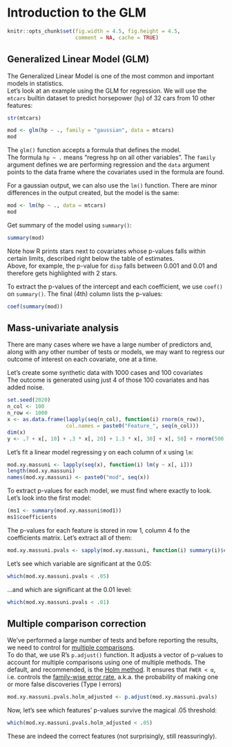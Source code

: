 # Introduction to the GLM {#glm}

```r
knitr::opts_chunk$set(fig.width = 4.5, fig.height = 4.5,
                      comment = NA, cache = TRUE) 
```

## Generalized Linear Model (GLM)

The Generalized Linear Model is one of the most common and important models in statistics.  
Let's look at an example using the GLM for regression. We will use the `mtcars` builtin dataset to predict horsepower (`hp`) of 32 cars from 10 other features:

```r
str(mtcars)
```

```r
mod <- glm(hp ~ ., family = "gaussian", data = mtcars)
mod
```
The `glm()` function accepts a formula that defines the model.  
The formula `hp ~ .` means "regress hp on all other variables". The `family` argument defines we are performing regression and the `data` argument points to the data frame where the covariates used in the formula are found.

For a gaussian output, we can also use the `lm()` function. There are minor differences in the output created, but the model is the same:

```r
mod <- lm(hp ~ ., data = mtcars)
mod
```

Get summary of the model using `summary()`:

```r
summary(mod)
```

Note how R prints stars next to covariates whose p-values falls within certain limits, described right below the table of estimates.  
Above, for example, the p-value for `disp` falls between 0.001 and 0.01 and therefore gets highlighted with 2 stars.  

To extract the p-values of the intercept and each coefficient, we use `coef()` on `summary()`. The final (4th) column lists the p-values:

```r
coef(summary(mod))
```

## Mass-univariate analysis

There are many cases where we have a large number of predictors and, along with any other number of tests or models, we may want to regress our outcome of interest on each covariate, one at a time.  

Let's create some synthetic data with 1000 cases and 100 covariates  
The outcome is generated using just 4 of those 100 covariates and has added noise.

```r
set.seed(2020)
n_col <- 100
n_row <- 1000
x <- as.data.frame(lapply(seq(n_col), function(i) rnorm(n_row)),
                   col.names = paste0("Feature_", seq(n_col)))
dim(x)
y <- .7 + x[, 10] + .3 * x[, 20] + 1.3 * x[, 30] + x[, 50] + rnorm(500)
```

Let's fit a linear model regressing y on each column of x using `lm`:

```r
mod.xy.massuni <- lapply(seq(x), function(i) lm(y ~ x[, i]))
length(mod.xy.massuni)
names(mod.xy.massuni) <- paste0("mod", seq(x))
```

To extract p-values for each model, we must find where exactly to look.  
Let's look into the first model:
```r
(ms1 <- summary(mod.xy.massuni$mod1))
ms1$coefficients
```

The p-values for each feature is stored in row 1, column 4 fo the coefficients matrix. Let's extract all of them:
```r
mod.xy.massuni.pvals <- sapply(mod.xy.massuni, function(i) summary(i)$coefficients[2, 4])
```
Let's see which variable are significant at the 0.05:
```r
which(mod.xy.massuni.pvals < .05)
```
...and which are significant at the 0.01 level:
```r
which(mod.xy.massuni.pvals < .01)
```

## Multiple comparison correction

We've performed a large number of tests and before reporting the results, we need to control for [multiple comparisons](https://en.wikipedia.org/wiki/Multiple_comparisons_problem).  
To do that, we use R's `p.adjust()` function. It adjusts a vector of p-values to account for multiple comparisons using one of multiple methods. The default, and recommended, is the [Holm method](https://en.wikipedia.org/wiki/Holm%E2%80%93Bonferroni_method). It ensures that `FWER < α`, i.e. controls the [family-wise error rate](https://en.wikipedia.org/wiki/Family-wise_error_rate), a.k.a. the probability of making one or more false discoveries (Type I errors) 

```r
mod.xy.massuni.pvals.holm_adjusted <- p.adjust(mod.xy.massuni.pvals)
```

Now, let's see which features' p-values survive the magical .05 threshold:

```r
which(mod.xy.massuni.pvals.holm_adjusted < .05)
```

These are indeed the correct features (not surprisingly, still reassuringly).
